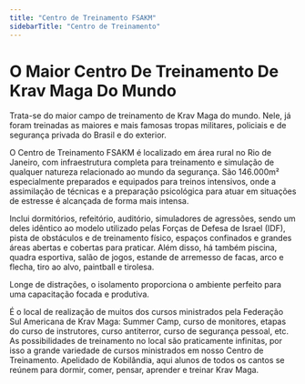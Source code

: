 ```yaml
---
title: "Centro de Treinamento FSAKM"
sidebarTitle: "Centro de Treinamento"
---
```



# O Maior Centro De Treinamento De Krav Maga Do Mundo

Trata-se do maior campo de treinamento de Krav Maga do mundo. Nele, já foram treinadas as maiores e mais famosas tropas militares, policiais e de segurança privada do Brasil e do exterior.

O Centro de Treinamento FSAKM é localizado em área rural no Rio de Janeiro, com infraestrutura completa para treinamento e simulação de qualquer natureza relacionado ao mundo da segurança. São 146.000m² especialmente preparados e equipados para treinos intensivos, onde a assimilação de técnicas e a preparação psicológica para atuar em situações de estresse é alcançada de forma mais intensa.

<div className="carousel mx-auto py-8">
  <Gallery>
    <GalleryItem
      src="/pt/images/federacao/centro-de-treinamento/centro_de_treinamento_a1.png"
      title="Dormitório 1"
    />
    <GalleryItem
      src="/pt/images/federacao/centro-de-treinamento/centro_de_treinamento_a2.jpg"
      title="Dormitório 2"
    />
    <GalleryItem
      src="/pt/images/federacao/centro-de-treinamento/centro_de_treinamento_b1.jpg"
      title="Refeitório 1"
    />
    <GalleryItem
      src="/pt/images/federacao/centro-de-treinamento/centro_de_treinamento_b2.jpg"
      title="Refeitório 2"
    />
    <GalleryItem
      src="/pt/images/federacao/centro-de-treinamento/centro_de_treinamento_c1.jpg"
      title="Auditório 1"
    />
    <GalleryItem
      src="/pt/images/federacao/centro-de-treinamento/centro_de_treinamento_c2.png"
      title="Auditório 2"
    />
    <GalleryItem
      src="/pt/images/federacao/centro-de-treinamento/centro_de_treinamento_d1.jpg"
      title="Espaço De Treinamento 1"
    />
    <GalleryItem
      src="/pt/images/federacao/centro-de-treinamento/centro_de_treinamento_d2.jpg"
      title="Espaço De Treinamento 2"
    />
    <GalleryItem
      src="/pt/images/federacao/centro-de-treinamento/centro_de_treinamento_e1.jpg"
      title="Pista De Obstáculos 1"
    />
    <GalleryItem
      src="/pt/images/federacao/centro-de-treinamento/centro_de_treinamento_e2.jpg"
      title="Pista De Obstáculos 2"
    />
    <GalleryItem
      src="/pt/images/federacao/centro-de-treinamento/centro_de_treinamento_f1.jpg"
      title="Área Aberta Para Praticar 1"
    />
    <GalleryItem
      src="/pt/images/federacao/centro-de-treinamento/centro_de_treinamento_f2.png"
      title="Área Aberta Para Praticar 2"
    />
    <GalleryItem
      src="/pt/images/federacao/centro-de-treinamento/centro_de_treinamento_g1.jpg"
      title="Piscina 1"
    />
    <GalleryItem
      src="/pt/images/federacao/centro-de-treinamento/centro_de_treinamento_g2.jpg"
      title="Piscina 2"
    />
    <GalleryItem
      src="/pt/images/federacao/centro-de-treinamento/centro_de_treinamento_h1.jpg"
      title="Quadra Esportiva 1"
    />
    <GalleryItem
      src="/pt/images/federacao/centro-de-treinamento/centro_de_treinamento_h2.jpg"
      title="Quadra Esportiva 2"
    />
    <GalleryItem
      src="/pt/images/federacao/centro-de-treinamento/centro_de_treinamento_i1.jpg"
      title="Simuladores De Agressões 1"
    />
    <GalleryItem
      src="/pt/images/federacao/centro-de-treinamento/centro_de_treinamento_i2.jpg"
      title="Simuladores De Agressões 2"
    />
  </Gallery>
</div>

Inclui dormitórios, refeitório, auditório, simuladores de agressões, sendo um deles idêntico ao modelo utilizado pelas Forças de Defesa de Israel (IDF), pista de obstáculos e de treinamento físico, espaços confinados e grandes áreas abertas e cobertas para praticar. Além disso, há também piscina, quadra esportiva, salão de jogos, estande de arremesso de facas, arco e flecha, tiro ao alvo, paintball e tirolesa.

Longe de distrações, o isolamento proporciona o ambiente perfeito para uma capacitação focada e produtiva.

<div className="carousel mx-auto py-8">
  <Gallery>
    <GalleryItem
      src="/pt/images/federacao/centro-de-treinamento/2025_camp1.jpg"
      title="Krav Maga Camp, Fev/2025"
    />
    <GalleryItem
      src="/pt/images/federacao/centro-de-treinamento/2025_camp2.jpg"
      title="Krav Maga Camp, Fev/2025"
    />
    <GalleryItem
      src="/pt/images/federacao/centro-de-treinamento/2025_camp3.jpg"
      title="Krav Maga Camp, Fev/2025"
    />
    <GalleryItem
      src="/pt/images/federacao/centro-de-treinamento/2025_monitores1.jpg"
      title="39º Curso de Monitores, Jan/2025"
    />
    <GalleryItem
      src="/pt/images/federacao/centro-de-treinamento/2025_monitores2.jpg"
      title="39º Curso de Monitores, Jan/2025"
    />
    <GalleryItem
      src="/pt/images/federacao/centro-de-treinamento/centro_de_treinamento_1.jpg"
      title=""
    />
    <GalleryItem
      src="/pt/images/federacao/centro-de-treinamento/centro_de_treinamento_2.jpg"
      title=""
    />
    <GalleryItem
      src="/pt/images/federacao/centro-de-treinamento/centro_de_treinamento_3.jpg"
      title=""
    />
    <GalleryItem
      src="/pt/images/federacao/centro-de-treinamento/centro_de_treinamento_4.jpg"
      title=""
    />
  </Gallery>
</div>

É o local de realização de muitos dos cursos ministrados pela Federação Sul Americana de Krav Maga: Summer Camp, curso de monitores, etapas do curso de instrutores, curso antiterror, curso de segurança pessoal, etc. As possibilidades de treinamento no local são praticamente infinitas, por isso a grande variedade de cursos ministrados em nosso Centro de Treinamento. Apelidado de Kobilândia, aqui alunos de todos os cantos se reúnem para dormir, comer, pensar, aprender e treinar Krav Maga.
